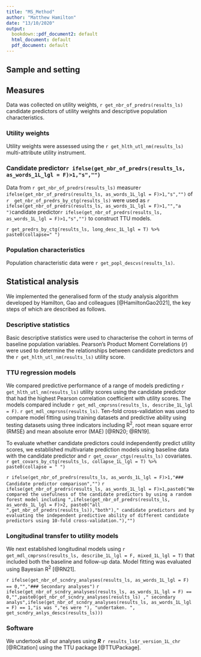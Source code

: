 ```yaml
---
title: "MS_Method"
author: "Matthew Hamilton"
date: "13/10/2020"
output:
  bookdown::pdf_document2: default
  html_document: default
  pdf_document: default
---
```

## Sample and setting
<!-- Add details on sample and setting (including data collection proceedures). -->

## Measures
Data was collected on utility weights, `r get_nbr_of_predrs(results_ls)` candidate predictors of utility weights and descriptive population characteristics. 

### Utility weights
Utility weights were assessed using the `r get_hlth_utl_nm(results_ls)` multi-attribute utility instrument.

### Candidate predictor`r ifelse(get_nbr_of_predrs(results_ls, as_words_1L_lgl = F)>1,"s","")`
Data from `r get_nbr_of_predrs(results_ls)` measure`r ifelse(get_nbr_of_predrs(results_ls, as_words_1L_lgl = F)>1,"s","")` of `r  get_nbr_of_predrs_by_ctg(results_ls)` were used as `r ifelse(get_nbr_of_predrs(results_ls, as_words_1L_lgl = F)>1,"","a ")`candidate predictor`r ifelse(get_nbr_of_predrs(results_ls, as_words_1L_lgl = F)>1,"s","")` to construct TTU models. 

`r get_predrs_by_ctg(results_ls, long_desc_1L_lgl = T) %>% paste0(collapse=" ")`

### Population characteristics
Population characteristic data were `r get_popl_descvs(results_ls)`.

## Statistical analysis
We implemented the generalised form of the study analysis algorithm developed by Hamilton, Gao and colleagues [@HamiltonGao2021], the key steps of which are described as follows.

### Descriptive statistics
Basic descriptive statistics were used to characterise the cohort in terms of baseline population variables. Pearson’s Product Moment Correlations (*r*) were used to determine the relationships between candidate predictors and the `r get_hlth_utl_nm(results_ls)` utility score.

### TTU regression models 
We compared predictive performance of a range of models predicting `r get_hlth_utl_nm(results_ls)` utility scores using the candidate predictor that had the highest Pearson correlation coefficient with utility scores. The models compared include `r get_mdl_cmprsns(results_ls, describe_1L_lgl = F)`. `r get_mdl_cmprsns(results_ls)`. Ten-fold cross-validation was used to compare model fitting using training datasets and predictive ability using testing datasets using three indicators including R^2^, root mean square error (RMSE) and mean absolute error (MAE)  [@RN20; @RN19].

To evaluate whether candidate predictors could independently predict utility scores, we established multivariate prediction models using baseline data with the candidate predictor and `r get_covar_ctgs(results_ls)` covariates. `r get_covars_by_ctg(results_ls, collapse_1L_lgl = T) %>% paste0(collapse = " ")`

`r ifelse(get_nbr_of_predrs(results_ls, as_words_1L_lgl = F)>1,"### Candidate predictor comparison","")`
`r ifelse(get_nbr_of_predrs(results_ls, as_words_1L_lgl = F)>1,paste0("We compared the usefulness of the candidate predictors by using a random forest model including ",ifelse(get_nbr_of_predrs(results_ls, as_words_1L_lgl = F)>2, paste0("all ",get_nbr_of_predrs(results_ls)),"both")," candidate predictors and by evaluating the independent predictive ability of different candidate predictors using 10-fold cross-validation."),"")`

### Longitudinal transfer to utility models
We next established longitudinal models using `r get_mdl_cmprsns(results_ls, describe_1L_lgl = F, mixed_1L_lgl = T)` that included both the baseline and follow-up data. Model fitting was evaluated using Bayesian R^2^ [@RN21].

`r ifelse(get_nbr_of_scndry_analyses(results_ls, as_words_1L_lgl = F) == 0,"","### Secondary analyses")`
`r ifelse(get_nbr_of_scndry_analyses(results_ls, as_words_1L_lgl = F) == 0,"",paste0(get_nbr_of_scndry_analyses(results_ls) ," secondary analys",ifelse(get_nbr_of_scndry_analyses(results_ls, as_words_1L_lgl = F) == 1,"is was ","es were "), "undertaken. ", get_scndry_anlys_descs(results_ls)))`

### Software
We undertook all our analyses using  ***R*** `r results_ls$r_version_1L_chr` [@RCitation] using the TTU package [@TTUPackage]. 
